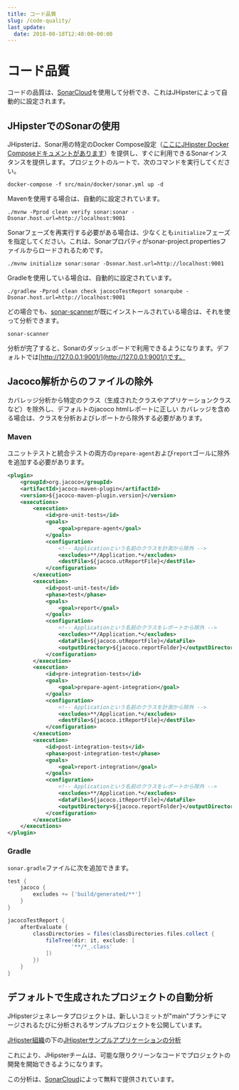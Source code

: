 ```yaml
---
title: コード品質
slug: /code-quality/
last_update:
  date: 2018-08-18T12:40:00-00:00
---
```


# <i class="fa fa-diamond"></i> コード品質

コードの品質は、[SonarCloud](https://sonarcloud.io)を使用して分析でき、これはJHipsterによって自動的に設定されます。

## JHipsterでのSonarの使用

JHipsterは、Sonar用の特定のDocker Compose設定（[ここにJHipster Docker Composeドキュメントがあります](/docker-compose/)）を提供し、すぐに利用できるSonarインスタンスを提供します。プロジェクトのルートで、次のコマンドを実行してください。

```shell
docker-compose -f src/main/docker/sonar.yml up -d
```

Mavenを使用する場合は、自動的に設定されています。

```shell
./mvnw -Pprod clean verify sonar:sonar -Dsonar.host.url=http://localhost:9001
```

Sonarフェーズを再実行する必要がある場合は、少なくとも`initialize`フェーズを指定してください。これは、Sonarプロパティがsonar-project.propertiesファイルからロードされるためです。

```shell
./mvnw initialize sonar:sonar -Dsonar.host.url=http://localhost:9001
```

Gradleを使用している場合は、自動的に設定されています。

```shell
./gradlew -Pprod clean check jacocoTestReport sonarqube -Dsonar.host.url=http://localhost:9001
```

どの場合でも、[sonar-scanner](https://docs.sonarqube.org/display/SCAN/Analyzing+with+SonarQube+Scanner)が既にインストールされている場合は、それを使って分析できます。

```shell
sonar-scanner
```

分析が完了すると、Sonarのダッシュボードで利用できるようになります。デフォルトでは[http://127.0.0.1:9001/](http://127.0.0.1:9001/)です。

## Jacoco解析からのファイルの除外

カバレッジ分析から特定のクラス（生成されたクラスやアプリケーションクラスなど）を除外し、デフォルトのjacoco htmlレポートに正しい
カバレッジを含める場合は、クラスを分析およびレポートから除外する必要があります。

### Maven

ユニットテストと統合テストの両方の`prepare-agent`および`report`ゴールに除外を追加する必要があります。

```xml
<plugin>
    <groupId>org.jacoco</groupId>
    <artifactId>jacoco-maven-plugin</artifactId>
    <version>${jacoco-maven-plugin.version}</version>
    <executions>
        <execution>
            <id>pre-unit-tests</id>
            <goals>
                <goal>prepare-agent</goal>
            </goals>
            <configuration>
                <!-- Applicationという名前のクラスを計測から除外 -->
                <excludes>**/Application.*</excludes>
                <destFile>${jacoco.utReportFile}</destFile>
            </configuration>
        </execution>
        <execution>
            <id>post-unit-test</id>
            <phase>test</phase>
            <goals>
                <goal>report</goal>
            </goals>
            <configuration>
                <!-- Applicationという名前のクラスをレポートから除外 -->
                <excludes>**/Application.*</excludes>
                <dataFile>${jacoco.utReportFile}</dataFile>
                <outputDirectory>${jacoco.reportFolder}</outputDirectory>
            </configuration>
        </execution>
        <execution>
            <id>pre-integration-tests</id>
            <goals>
                <goal>prepare-agent-integration</goal>
            </goals>
            <configuration>
                <!-- Applicationという名前のクラスを計測から除外 -->
                <excludes>**/Application.*</excludes>
                <destFile>${jacoco.itReportFile}</destFile>
            </configuration>
        </execution>
        <execution>
            <id>post-integration-tests</id>
            <phase>post-integration-test</phase>
            <goals>
                <goal>report-integration</goal>
            </goals>
            <configuration>
                <!-- Applicationという名前のクラスをレポートから除外 -->
                <excludes>**/Application.*</excludes>
                <dataFile>${jacoco.itReportFile}</dataFile>
                <outputDirectory>${jacoco.reportFolder}</outputDirectory>
            </configuration>
        </execution>
    </executions>
</plugin>
```

### Gradle

`sonar.gradle`ファイルに次を追加できます。

```gradle
test {
    jacoco {
        excludes += ['build/generated/**']
    }
}

jacocoTestReport {
    afterEvaluate {
        classDirectories = files(classDirectories.files.collect {
            fileTree(dir: it, exclude: [
                    '**/*_.class'
            ])
        })
    }
}
```

## デフォルトで生成されたプロジェクトの自動分析

JHipsterジェネレータプロジェクトは、新しいコミットが"main"ブランチにマージされるたびに分析されるサンプルプロジェクトを公開しています。

[JHipster組織](https://sonarcloud.io/organizations/jhipster)の下の[JHipsterサンプルアプリケーションの分析](https://sonarcloud.io/dashboard?id=jhipster-sample-application)

これにより、JHipsterチームは、可能な限りクリーンなコードでプロジェクトの開発を開始できるようになります。

この分析は、[SonarCloud](https://sonarcloud.io)によって無料で提供されています。
